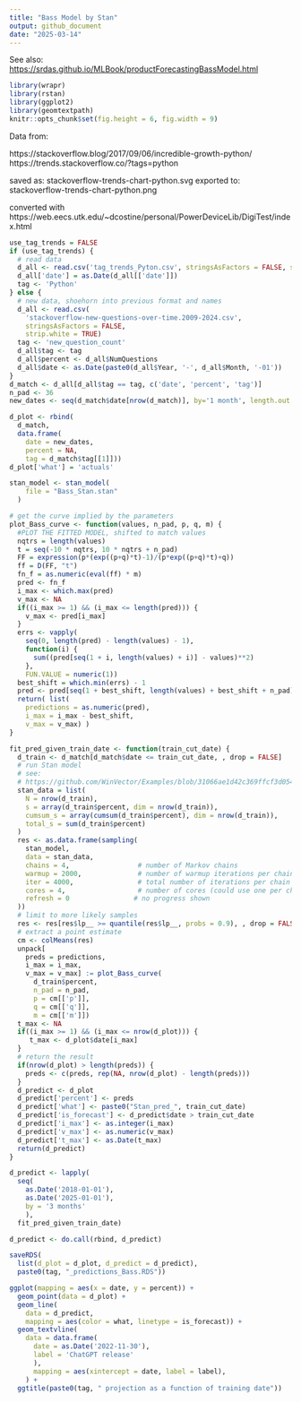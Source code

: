 ```yaml
---
title: "Bass Model by Stan"
output: github_document
date: "2025-03-14"
---
```



See also:
<https://srdas.github.io/MLBook/productForecastingBassModel.html>

```r
library(wrapr)
library(rstan)
library(ggplot2)
library(geomtextpath)
knitr::opts_chunk$set(fig.height = 6, fig.width = 9)
```

Data from:

https://stackoverflow.blog/2017/09/06/incredible-growth-python/
https://trends.stackoverflow.co/?tags=python

saved as: stackoverflow-trends-chart-python.svg
exported to: stackoverflow-trends-chart-python.png 

converted with
  https://web.eecs.utk.edu/~dcostine/personal/PowerDeviceLib/DigiTest/index.html
  

```r
use_tag_trends = FALSE
if (use_tag_trends) {
  # read data
  d_all <- read.csv('tag_trends_Pyton.csv', stringsAsFactors = FALSE, strip.white = TRUE)
  d_all['date'] = as.Date(d_all[['date']])
  tag <- 'Python'
} else {
  # new data, shoehorn into previous format and names
  d_all <- read.csv(
    'stackoverflow-new-questions-over-time.2009-2024.csv',
    stringsAsFactors = FALSE, 
    strip.white = TRUE)
  tag <- 'new_question_count'
  d_all$tag <- tag
  d_all$percent <- d_all$NumQuestions
  d_all$date <- as.Date(paste0(d_all$Year, '-', d_all$Month, '-01'))   # TODO: move to last day of the month
}
d_match <- d_all[d_all$tag == tag, c('date', 'percent', 'tag')]
n_pad <- 36
new_dates <- seq(d_match$date[nrow(d_match)], by='1 month', length.out = n_pad + 1)[2:(n_pad + 1)]
```


```r
d_plot <- rbind(
  d_match,
  data.frame(
    date = new_dates,
    percent = NA,
    tag = d_match$tag[[1]]))
d_plot['what'] = 'actuals'
```

```r
stan_model <- stan_model(
    file = "Bass_Stan.stan"
  )
```

```r
# get the curve implied by the parameters
plot_Bass_curve <- function(values, n_pad, p, q, m) {
  #PLOT THE FITTED MODEL, shifted to match values
  nqtrs = length(values)
  t = seq(-10 * nqtrs, 10 * nqtrs + n_pad)
  FF = expression(p*(exp((p+q)*t)-1)/(p*exp((p+q)*t)+q))
  ff = D(FF, "t")
  fn_f = as.numeric(eval(ff) * m)
  pred <- fn_f
  i_max <- which.max(pred)
  v_max <- NA
  if((i_max >= 1) && (i_max <= length(pred))) {
    v_max <- pred[i_max]
  }
  errs <- vapply(
    seq(0, length(pred) - length(values) - 1), 
    function(i) {
      sum((pred[seq(1 + i, length(values) + i)] - values)**2)
    }, 
    FUN.VALUE = numeric(1))
  best_shift = which.min(errs) - 1
  pred <- pred[seq(1 + best_shift, length(values) + best_shift + n_pad)]
  return( list(
    predictions = as.numeric(pred), 
    i_max = i_max - best_shift,
    v_max = v_max) )
}
```


```r
fit_pred_given_train_date <- function(train_cut_date) {
  d_train <- d_match[d_match$date <= train_cut_date, , drop = FALSE]
  # run Stan model
  # see:
  # https://github.com/WinVector/Examples/blob/31066ae1d42c369ffcf3d0544f3972ed4f691e2c/MetaAnalysis/Amlodipine/ExaminingMetaAnalysis.m
  stan_data = list(
    N = nrow(d_train),
    s = array(d_train$percent, dim = nrow(d_train)),
    cumsum_s = array(cumsum(d_train$percent), dim = nrow(d_train)),
    total_s = sum(d_train$percent)
  )
  res <- as.data.frame(sampling(
    stan_model,
    data = stan_data,
    chains = 4,                 # number of Markov chains
    warmup = 2000,              # number of warmup iterations per chain
    iter = 4000,                # total number of iterations per chain
    cores = 4,                  # number of cores (could use one per chain)
    refresh = 0                # no progress shown
  ))
  # limit to more likely samples
  res <- res[res$lp__ >= quantile(res$lp__, probs = 0.9), , drop = FALSE]
  # extract a point estimate
  cm <- colMeans(res)
  unpack[
    preds = predictions, 
    i_max = i_max,
    v_max = v_max] := plot_Bass_curve(
      d_train$percent, 
      n_pad = n_pad, 
      p = cm[['p']],
      q = cm[['q']], 
      m = cm[['m']])
  t_max <- NA
  if((i_max >= 1) && (i_max <= nrow(d_plot))) {
     t_max <- d_plot$date[i_max]
  }
  # return the result
  if(nrow(d_plot) > length(preds)) {
    preds <- c(preds, rep(NA, nrow(d_plot) - length(preds)))
  }
  d_predict <- d_plot
  d_predict['percent'] <- preds
  d_predict['what'] <- paste0("Stan_pred_", train_cut_date)
  d_predict['is_forecast'] <- d_predict$date > train_cut_date
  d_predict['i_max'] <- as.integer(i_max)
  d_predict['v_max'] <- as.numeric(v_max)
  d_predict['t_max'] <- as.Date(t_max)
  return(d_predict)
}
```

```r
d_predict <- lapply(
  seq(
    as.Date('2018-01-01'), 
    as.Date('2025-01-01'), 
    by = '3 months'
    ),
  fit_pred_given_train_date)
```

```r
d_predict <- do.call(rbind, d_predict)
```

```r
saveRDS(
  list(d_plot = d_plot, d_predict = d_predict), 
  paste0(tag, "_predictions_Bass.RDS"))
```

```r
ggplot(mapping = aes(x = date, y = percent)) +
  geom_point(data = d_plot) +
  geom_line(
    data = d_predict,
    mapping = aes(color = what, linetype = is_forecast)) +
  geom_textvline(
    data = data.frame(
      date = as.Date('2022-11-30'),
      label = 'ChatGPT release'
      ),
      mapping = aes(xintercept = date, label = label),
    ) + 
  ggtitle(paste0(tag, " projection as a function of training date"))
```
